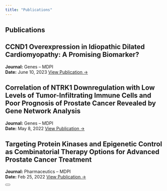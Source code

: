 ```yaml
---
title: "Publications"
---
```


::: {.content}
# Publications

::: {.card}
## CCND1 Overexpression in Idiopathic Dilated Cardiomyopathy: A Promising Biomarker?
**Journal:** Genes – MDPI  
**Date:** June 10, 2023
[View Publication →](https://www.mdpi.com/2073-4425/14/6/1243)
:::

::: {.card}
## Correlation of NTRK1 Downregulation with Low Levels of Tumor-Infiltrating Immune Cells and Poor Prognosis of Prostate Cancer Revealed by Gene Network Analysis
**Journal:** Genes – MDPI  
**Date:** May 8, 2022
[View Publication →](https://www.mdpi.com/2073-4425/13/5/840)
:::

::: {.card}
## Targeting Protein Kinases and Epigenetic Control as Combinatorial Therapy Options for Advanced Prostate Cancer Treatment
**Journal:** Pharmaceutics – MDPI  
**Date:** Feb 25, 2022
[View Publication →](https://www.mdpi.com/1999-4923/14/3/515)
:::

<button class="theme-toggle" onclick="toggleTheme()">
  <i class="fas fa-sun"></i>
  <i class="fas fa-moon"></i>
</button>

<script>
function toggleTheme() {
  document.body.classList.toggle('dark-mode');
}
</script>

<script src="https://kit.fontawesome.com/a076d05399.js" crossorigin="anonymous"></script>
::: 